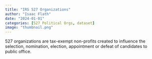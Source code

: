 ```yaml
---
title: "IRS 527 Organizations"
author: "Isaac Flath"
date: "2024-01-01"
categories: [527 Political Orgs, dataset]
image: "thumbnail.png"
---
```


527 organizations are tax-exempt non-profits created to influence the selection, nomination, election, appointment or defeat of candidates to public office.
